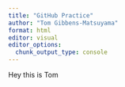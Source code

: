 ```yaml
---
title: "GitHub Practice"
author: "Tom Gibbens-Matsuyama"
format: html
editor: visual
editor_options: 
  chunk_output_type: console
---
```


Hey this is Tom